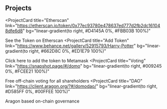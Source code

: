 ## Projects

<ProjectCard
  title="Etherscan"
  link="https://etherscan.io/token/0x77ec93780e478637ed777d2fb2dc161048dfe6d8"
  bg="linear-gradient(to right, #D4145A 0%, #FBB03B 100%)"
>
  See the Token on Etherscan
</ProjectCard>
<ProjectCard
  title="Add Token"
  link="https://www.behance.net/gallery/52915793/Harry-Potter"
  bg="linear-gradient(to right, #662D8C 0%, #ED1E79 100%)"
>
  Click here to add the token to Metamask
</ProjectCard>
<ProjectCard
  title="Voting"
  link="https://snapshot.page/#/domo"
  bg="linear-gradient(to right, #009245 0%, #FCEE21 100%)"
>
  Free off-chain voting for all shareholders
</ProjectCard>
<ProjectCard
  title="DAO"
  link="https://client.aragon.org/?#/domodao/"
  bg="linear-gradient(to right, #D585FF 0%, #00FFEE 100%)"
>
  Aragon based on-chain governance
</ProjectCard>

